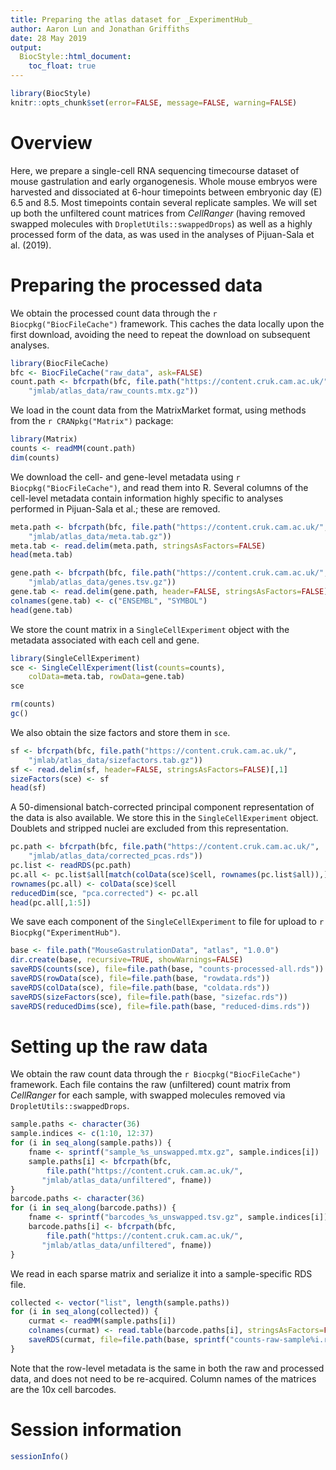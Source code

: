 ```yaml
---
title: Preparing the atlas dataset for _ExperimentHub_
author: Aaron Lun and Jonathan Griffiths
date: 28 May 2019
output:
  BiocStyle::html_document:
    toc_float: true
---
```


```r
library(BiocStyle)
knitr::opts_chunk$set(error=FALSE, message=FALSE, warning=FALSE)
```

# Overview

Here, we prepare a single-cell RNA sequencing timecourse dataset of mouse gastrulation and early organogenesis.
Whole mouse embryos were harvested and dissociated at 6-hour timepoints between embryonic day (E) 6.5 and 8.5.
Most timepoints contain several replicate samples.
We will set up both the unfiltered count matrices from _CellRanger_ (having removed swapped molecules with `DropletUtils::swappedDrops`) as well as a highly processed form of the data, as was used in the analyses of Pijuan-Sala et al. (2019).

# Preparing the processed data

We obtain the processed count data through the `r Biocpkg("BiocFileCache")` framework.
This caches the data locally upon the first download, avoiding the need to repeat the download on subsequent analyses.

```r
library(BiocFileCache)
bfc <- BiocFileCache("raw_data", ask=FALSE)
count.path <- bfcrpath(bfc, file.path("https://content.cruk.cam.ac.uk/",
    "jmlab/atlas_data/raw_counts.mtx.gz"))
```

We load in the count data from the MatrixMarket format, using methods from the `r CRANpkg("Matrix")` package:

```r
library(Matrix)
counts <- readMM(count.path)
dim(counts)
```

We download the cell- and gene-level metadata using `r Biocpkg("BiocFileCache")`, and read them into R.
Several columns of the cell-level metadata contain information highly specific to analyses performed in Pijuan-Sala et al.; these are removed.

```r
meta.path <- bfcrpath(bfc, file.path("https://content.cruk.cam.ac.uk/",
    "jmlab/atlas_data/meta.tab.gz"))
meta.tab <- read.delim(meta.path, stringsAsFactors=FALSE)
head(meta.tab)

gene.path <- bfcrpath(bfc, file.path("https://content.cruk.cam.ac.uk/",
    "jmlab/atlas_data/genes.tsv.gz"))
gene.tab <- read.delim(gene.path, header=FALSE, stringsAsFactors=FALSE)
colnames(gene.tab) <- c("ENSEMBL", "SYMBOL")
head(gene.tab)
```

We store the count matrix in a `SingleCellExperiment` object with the metadata associated with each cell and gene.

```r
library(SingleCellExperiment)
sce <- SingleCellExperiment(list(counts=counts), 
    colData=meta.tab, rowData=gene.tab)
sce
```

```r
rm(counts)
gc()
```

We also obtain the size factors and store them in `sce`.

```r
sf <- bfcrpath(bfc, file.path("https://content.cruk.cam.ac.uk/",
    "jmlab/atlas_data/sizefactors.tab.gz"))
sf <- read.delim(sf, header=FALSE, stringsAsFactors=FALSE)[,1]
sizeFactors(sce) <- sf
head(sf)
```

A 50-dimensional batch-corrected principal component representation of the data is also available.
We store this in the `SingleCellExperiment` object.
Doublets and stripped nuclei are excluded from this representation.

```r
pc.path <- bfcrpath(bfc, file.path("https://content.cruk.cam.ac.uk/",
    "jmlab/atlas_data/corrected_pcas.rds"))
pc.list <- readRDS(pc.path)
pc.all <- pc.list$all[match(colData(sce)$cell, rownames(pc.list$all)),]
rownames(pc.all) <- colData(sce)$cell
reducedDim(sce, "pca.corrected") <- pc.all
head(pc.all[,1:5])
```

We save each component of the `SingleCellExperiment` to file for upload to `r Biocpkg("ExperimentHub")`.

```r
base <- file.path("MouseGastrulationData", "atlas", "1.0.0")
dir.create(base, recursive=TRUE, showWarnings=FALSE)
saveRDS(counts(sce), file=file.path(base, "counts-processed-all.rds"))
saveRDS(rowData(sce), file=file.path(base, "rowdata.rds"))
saveRDS(colData(sce), file=file.path(base, "coldata.rds"))
saveRDS(sizeFactors(sce), file=file.path(base, "sizefac.rds"))
saveRDS(reducedDims(sce), file=file.path(base, "reduced-dims.rds"))
```

# Setting up the raw data

We obtain the raw count data through the `r Biocpkg("BiocFileCache")` framework.
Each file contains the raw (unfiltered) count matrix from _CellRanger_ for each sample, with swapped molecules removed via `DropletUtils::swappedDrops`.

```r
sample.paths <- character(36)
sample.indices <- c(1:10, 12:37)
for (i in seq_along(sample.paths)) {
    fname <- sprintf("sample_%s_unswapped.mtx.gz", sample.indices[i])
    sample.paths[i] <- bfcrpath(bfc, 
        file.path("https://content.cruk.cam.ac.uk/",
       "jmlab/atlas_data/unfiltered", fname))
}
barcode.paths <- character(36)
for (i in seq_along(barcode.paths)) {
    fname <- sprintf("barcodes_%s_unswapped.tsv.gz", sample.indices[i])
    barcode.paths[i] <- bfcrpath(bfc, 
        file.path("https://content.cruk.cam.ac.uk/",
       "jmlab/atlas_data/unfiltered", fname))
}
```

We read in each sparse matrix and serialize it into a sample-specific RDS file.

```r
collected <- vector("list", length(sample.paths))
for (i in seq_along(collected)) {
    curmat <- readMM(sample.paths[i])
    colnames(curmat) <- read.table(barcode.paths[i], stringsAsFactors=FALSE)[,1]
    saveRDS(curmat, file=file.path(base, sprintf("counts-raw-sample%i.rds", sample.indices[i])))
}
```

Note that the row-level metadata is the same in both the raw and processed data, and does not need to be re-acquired.
Column names of the matrices are the 10x cell barcodes.

# Session information

```r
sessionInfo()
```

